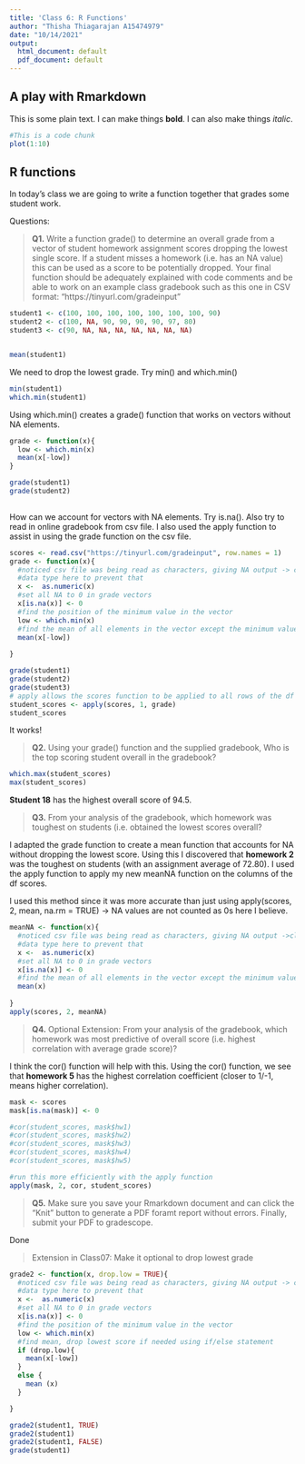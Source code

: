 ```yaml
---
title: 'Class 6: R Functions'
author: "Thisha Thiagarajan A15474979"
date: "10/14/2021"
output:
  html_document: default
  pdf_document: default
---
```


## A play with Rmarkdown

This is some plain text. I can make things **bold**. I can also make things *italic*.

```r
#This is a code chunk 
plot(1:10)
```

## R functions 

In today's class we are going to write a function together that grades some student work. 

Questions: 

> **Q1.** Write a function grade() to determine an overall grade from a vector of student homework assignment scores dropping the lowest single score. If a student misses a homework (i.e. has an NA value) this can be used as a score to be potentially dropped. Your final function should be adequately explained with code comments and be able to work on an example class gradebook such as this one in CSV format: “https://tinyurl.com/gradeinput”

```r
student1 <- c(100, 100, 100, 100, 100, 100, 100, 90)
student2 <- c(100, NA, 90, 90, 90, 90, 97, 80)
student3 <- c(90, NA, NA, NA, NA, NA, NA, NA)


mean(student1)

```

We need to drop the lowest grade. Try min() and which.min()

```r
min(student1)
which.min(student1)
```
Using which.min() creates a grade() function that works on vectors without NA elements. 

```r
grade <- function(x){
  low <- which.min(x)
  mean(x[-low])
} 

grade(student1)
grade(student2)
  
```

How can we account for vectors with NA elements. Try is.na(). Also try to read in online gradebook from csv file. I also used the apply function to assist in using the grade function on the csv file. 

```r
scores <- read.csv("https://tinyurl.com/gradeinput", row.names = 1)
grade <- function(x){
  #noticed csv file was being read as characters, giving NA output -> clarify
  #data type here to prevent that 
  x <-  as.numeric(x)
  #set all NA to 0 in grade vectors 
  x[is.na(x)] <- 0
  #find the position of the minimum value in the vector
  low <- which.min(x)
  #find the mean of all elements in the vector except the minimum value 
  mean(x[-low])
   
} 

grade(student1)
grade(student2)
grade(student3)
# apply allows the scores function to be applied to all rows of the df 
student_scores <- apply(scores, 1, grade)
student_scores
```
It works! 

> **Q2.** Using your grade() function and the supplied gradebook, Who is the top scoring student overall in the gradebook?

```r
which.max(student_scores)
max(student_scores)
```


**Student 18** has the highest overall score of 94.5. 

> **Q3.** From your analysis of the gradebook, which homework was toughest on students (i.e. obtained the lowest scores overall?

I adapted the grade function to create a mean function that accounts for NA without dropping the lowest score. Using this I discovered that **homework 2** was the toughest on students (with an assignment average of 72.80). I used the apply function to apply my new meanNA function on the columns of the df scores. 

I used this method since it was more accurate than just using 
apply(scores, 2, mean, na.rm = TRUE) -> NA values are not counted as 0s here I believe.  

```r
meanNA <- function(x){
  #noticed csv file was being read as characters, giving NA output ->clarify
  #data type here to prevent that 
  x <-  as.numeric(x)
  #set all NA to 0 in grade vectors 
  x[is.na(x)] <- 0
  #find the mean of all elements in the vector except the minimum value 
  mean(x)
   
} 
apply(scores, 2, meanNA)
```

> **Q4.** Optional Extension: From your analysis of the gradebook, which homework was most predictive of overall score (i.e. highest correlation with average grade score)?

I think the cor() function will help with this. Using the cor() function, we see that **homework 5** has the highest correlation coefficient (closer to 1/-1, means higher correlation). 

```r

mask <- scores
mask[is.na(mask)] <- 0

#cor(student_scores, mask$hw1)
#cor(student_scores, mask$hw2)
#cor(student_scores, mask$hw3)
#cor(student_scores, mask$hw4)
#cor(student_scores, mask$hw5)

#run this more efficiently with the apply function 
apply(mask, 2, cor, student_scores)

```




> **Q5.** Make sure you save your Rmarkdown document and can click the “Knit” button to generate a PDF foramt report without errors. Finally, submit your PDF to gradescope.

Done

> Extension in Class07: Make it optional to drop lowest grade 

```r
grade2 <- function(x, drop.low = TRUE){
  #noticed csv file was being read as characters, giving NA output -> clarify
  #data type here to prevent that 
  x <-  as.numeric(x)
  #set all NA to 0 in grade vectors 
  x[is.na(x)] <- 0
  #find the position of the minimum value in the vector
  low <- which.min(x)
  #find mean, drop lowest score if needed using if/else statement
  if (drop.low){ 
    mean(x[-low])
  }
  else { 
    mean (x)
  }

}

grade2(student1, TRUE)
grade2(student1)
grade2(student1, FALSE)
grade(student1)
```



